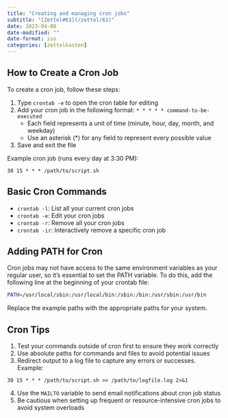 ```yaml
---
title: "Creating and managing cron jobs"
subtitle: "[Zettel#63](/zettel/63)"
date: 2023-04-08
date-modified: ""
date-format: iso
categories: [zettelkasten]
---
```

## How to Create a Cron Job

To create a cron job, follow these steps:

1. Type `crontab -e` to open the cron table for editing
2. Add your cron job in the following format: `* * * * * command-to-be-executed`
   - Each field represents a unit of time (minute, hour, day, month, and weekday)
   - Use an asterisk (*) for any field to represent every possible value
3. Save and exit the file

Example cron job (runs every day at 3:30 PM):

```
30 15 * * * /path/to/script.sh
```

## Basic Cron Commands

- `crontab -l`: List all your current cron jobs
- `crontab -e`: Edit your cron jobs
- `crontab -r`: Remove all your cron jobs
- `crontab -ir`: Interactively remove a specific cron job

## Adding PATH for Cron

Cron jobs may not have access to the same environment variables as your regular user, so it's essential to set the PATH variable. To do this, add the following line at the beginning of your crontab file:

```bash
PATH=/usr/local/sbin:/usr/local/bin:/sbin:/bin:/usr/sbin:/usr/bin
```

Replace the example paths with the appropriate paths for your system.

## Cron Tips

1. Test your commands outside of cron first to ensure they work correctly
2. Use absolute paths for commands and files to avoid potential issues
3. Redirect output to a log file to capture any errors or successes. Example:

```
30 15 * * * /path/to/script.sh >> /path/to/logfile.log 2>&1
```

4. Use the `MAILTO` variable to send email notifications about cron job status
5. Be cautious when setting up frequent or resource-intensive cron jobs to avoid system overloads
